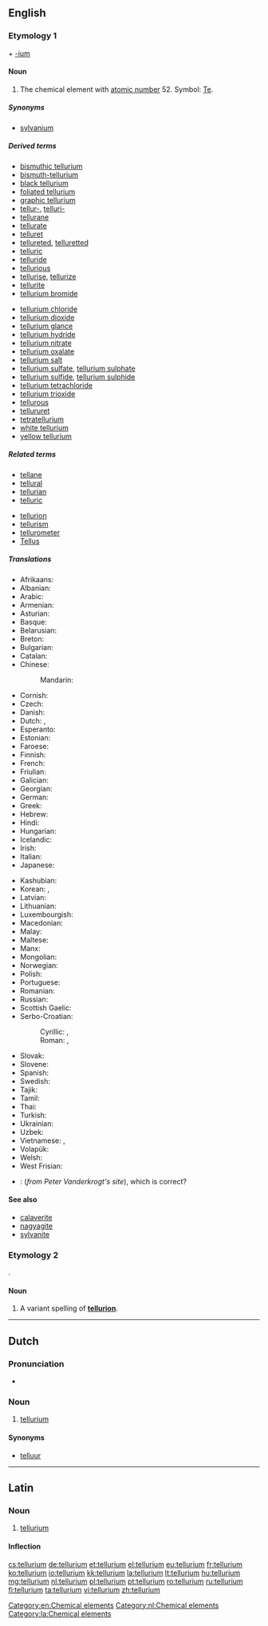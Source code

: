 ==English==
{{elements|Te|antimony|Sb|iodine|I}}

===Etymology 1===
{{etyl|la}} {{term|tellus||earth}} + [[-ium]]

====Noun====
{{wikipedia}}
{{en-noun|-}}

# {{uncountable}} The chemical element with [[atomic number]] 52. Symbol: [[Te]].

=====Synonyms=====
* [[sylvanium]] {{qualifier|obsolete}}

=====Derived terms=====
{{der-top}}
* [[bismuthic tellurium]]
* [[bismuth-tellurium]]
* [[black tellurium]]
* [[foliated tellurium]]
* [[graphic tellurium]]
* [[tellur-]], [[telluri-]]
* [[tellurane]]
* [[tellurate]]
* [[telluret]]
* [[tellureted]], [[telluretted]]
* [[telluric]]
* [[telluride]]
* [[tellurious]]
* [[tellurise]], [[tellurize]]
* [[tellurite]]
* [[tellurium bromide]]
{{der-mid}}
* [[tellurium chloride]]
* [[tellurium dioxide]]
* [[tellurium glance]]
* [[tellurium hydride]]
* [[tellurium nitrate]]
* [[tellurium oxalate]]
* [[tellurium salt]]
* [[tellurium sulfate]], [[tellurium sulphate]]
* [[tellurium sulfide]], [[tellurium sulphide]]
* [[tellurium tetrachloride]]
* [[tellurium trioxide]]
* [[tellurous]]
* [[tellururet]]
* [[tetratellurium]]
* [[white tellurium]]
* [[yellow tellurium]]
{{der-bottom}}

=====Related terms=====
{{rel-top}}
* [[tellane]]
* [[tellural]]
* [[tellurian]]
* [[telluric]] {{qualifier|of the earth}}
{{rel-mid}}
* [[tellurion]]
* [[tellurism]]
* [[tellurometer]]
* [[Tellus]]
{{rel-bottom}}

=====Translations=====
{{trans-top|chemical element}}
* Afrikaans: {{t-|af|telluur}}
* Albanian: {{t-|sq|telur}}
* Arabic: {{t-|ar|تيلوريوم|m|tr=tilúrym}}
* Armenian: {{t-|hy|տելուր|tr=telur}}
* Asturian: {{t-|ast|teluriu|m}}
* Basque: {{t-|eu|telurioa}}
* Belarusian: {{t-|be|тэлур|m|tr=telúr}}
* Breton: {{t-|br|telluriom}}
* Bulgarian: {{t-|bg|телур|m|tr=telúr}}
* Catalan: {{t-|ca|telluri}}
* Chinese:
*: Mandarin: {{t|cmn|碲|tr=dì}}
* Cornish: {{t-|kw|teluryum}}
* Czech: {{t+|cs|tellur}}
* Danish: {{t-|da|tellur}}
* Dutch: {{t+|nl|telluur|n}}, {{t+|nl|tellurium|n}}
* Esperanto: {{t-|eo|teluro}}
* Estonian: {{t-|et|telluur}}
* Faroese: {{t-|fo|tellur}}
* Finnish: {{t+|fi|telluuri}}
* French: {{t+|fr|tellure|m}}
* Friulian: {{tø|fur|teluri}}
* Galician: {{t+|gl|telurio}}
* Georgian: {{t-|ka|ტელური|tr=teluri}}
* German: {{t+|de|Tellur|n}}
* Greek: {{t+|el|τελλούριο|n|tr=telloúrio}}
* Hebrew: {{t-|he|טלוריום|tr=teluryum}}
* Hindi: {{t-|hi|वंगक|tr=vangak|sc=Deva}}
* Hungarian: {{t+|hu|tellúr}}
* Icelandic: {{t+|is|tellúr}}
* Irish: {{t-|ga|teallúiriam}}
* Italian: {{t+|it|tellurio|m}}
* Japanese: {{t+|ja|テルル|tr=teruru}}
{{trans-mid}}
* Kashubian: {{t-|csb|tellur}}
* Korean: {{t+|ko|텔루르|tr=tellureu|sc=Hang}}, {{t-|ko|텔루륨|tr=telluryum|sc=Hang}}
* Latvian: {{t-|lv|telūrs}}
* Lithuanian: {{t+|lt|telūras}}
* Luxembourgish: {{t-|lb|Tellur}}
* Macedonian: {{t-|mk|телур|tr=telur}}
* Malay: {{t-|ms|telurium}}
* Maltese: {{t-|mt|tellurju}}
* Manx: {{t-|gv|çhellurium}}
* Mongolian: {{t-|mn|теллур|tr=tellur|sc=Cyrl}}
* Norwegian: {{t-|no|tellur}}
* Polish: {{t+|pl|tellur|m}}
* Portuguese: {{t+|pt|telúrio|m}}
* Romanian: {{t+|ro|telur|n}}
* Russian: {{t+|ru|теллур|m|tr=tellúr}}
* Scottish Gaelic: {{t-|gd|teallùiriam}}
* Serbo-Croatian:
*: Cyrillic: {{t-|sh|телур|sc=Cyrl}}, {{t-|sh|телуриј|sc=Cyrl}}
*: Roman: {{t-|sh|telur}}, {{t-|sh|telurij}}
* Slovak: {{t-|sk|telúr}}
* Slovene: {{t+|sl|telur}}
* Spanish: {{t+|es|teluro|m}}
* Swedish: {{t+|sv|tellur|n}}
* Tajik: {{t-|tg|tellur}}
* Tamil: {{t-|ta|வெண்கந்தகம்|tr=veNkandhagam}}
* Thai: {{t-|th|เทลลูเรียม|tr=tēllūriam}}
* Turkish: {{t+|tr|tellür}}
* Ukrainian: {{t-|uk|телур|m|tr=telúr}}
* Uzbek: {{t-|uz|теллур|tr=tellur|sc=Cyrl}}
* Vietnamese: {{t-|vi|telua}}, {{t-|vi|telu}}
* Volapük: {{t+|vo|telurin}}
* Welsh: {{t+|cy|telwriwm}}
* West Frisian: {{t-|fy|telluur}}
{{trans-bottom}}

{{checktrans}}
* {{ttbc|br}}: {{t-|br|tellur}} (''from Peter Vanderkrogt's site''), {{t-|br|teluriom}} {{m}} which is correct?

====See also====
* [[calaverite]]
* [[nagyagite]]
* [[sylvanite]]

===Etymology 2===
{{etyl|la}} {{term|tellus||earth}}.

====Noun====
{{en-noun|?}}

# A variant spelling of '''[[tellurion]]'''.

[[Category:en:Chemical elements]]

----

==Dutch==
{{wikipedia|lang=nl}}

===Pronunciation===
* {{audio|Nl-tellurium.ogg|Audio}}

===Noun===
{{nl-noun|n|-|-}}

# [[tellurium#English|tellurium]]

====Synonyms====
* [[telluur]]

[[Category:nl:Chemical elements]]

----

==Latin==
{{wikipedia|lang=la}}

===Noun===
{{la-noun|tellūrium|tellurii|tellūriī|n|second}}

# {{New Latin}} [[#English|tellurium]]

====Inflection====
{{la-decl-2nd-N|telluri|tellūri}}

[[Category:la:Chemical elements]]

[[cs:tellurium]]
[[de:tellurium]]
[[et:tellurium]]
[[el:tellurium]]
[[eu:tellurium]]
[[fr:tellurium]]
[[ko:tellurium]]
[[io:tellurium]]
[[kk:tellurium]]
[[la:tellurium]]
[[lt:tellurium]]
[[hu:tellurium]]
[[mg:tellurium]]
[[nl:tellurium]]
[[pl:tellurium]]
[[pt:tellurium]]
[[ro:tellurium]]
[[ru:tellurium]]
[[fi:tellurium]]
[[ta:tellurium]]
[[vi:tellurium]]
[[zh:tellurium]]